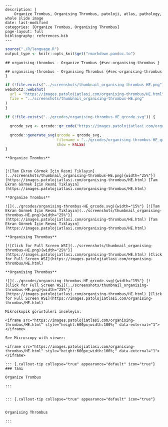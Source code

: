 
```comment
---
description: |
    Organize Trombus, Organising Thrombus, patoloji, atlas, pathology, whole slide image
date: last-modified
categories: [Organize Trombus, Organising Thrombus]
page-layout: full
bibliography: references.bib
---
```



```r
source("./R/language.R")
output_type <- knitr::opts_knit$get("rmarkdown.pandoc.to")
```


```asis
## organising-thrombus - Organize Trombus {#sec-organising-thrombus }
```


```asis
## organising-thrombus - Organising Thrombus {#sec-organising-thrombus }
```






```r
if (!file.exists("../screenshots/thumbnail_organising-thrombus-HE.png")) {
webshot2::webshot(
  url = "https://images.patolojiatlasi.com/organising-thrombus/HE.html",
  file = "../screenshots/thumbnail_organising-thrombus-HE.png"
)
}
```



```r
if (!file.exists("../qrcodes/organising-thrombus-HE_qrcode.svg")) {

  qrcode_svg <- qrcode::qr_code("https://images.patolojiatlasi.com/organising-thrombus/HE.html")

  qrcode::generate_svg(qrcode = qrcode_svg,
                       filename = "../qrcodes/organising-thrombus-HE_qrcode.svg",
                       show = FALSE)
}
```











 











:::: {.content-hidden when-format="pdf"}


```asis

**Organize Trombus**


[![Tam Ekran Görmek İçin Resmi Tıklayın](../screenshots/thumbnail_organising-thrombus-HE.png){width="25%"}](https://images.patolojiatlasi.com/organising-thrombus/HE.html) [Tam Ekran Görmek İçin Resmi Tıklayın](https://images.patolojiatlasi.com/organising-thrombus/HE.html)

```

::::


:::: {.content-visible when-format="pdf"}

```asis

**Organize Trombus**

![](../qrcodes/organising-thrombus-HE_qrcode.svg){width="15%"} [![Tam Ekran Görmek İçin Resmi Tıklayın](../screenshots/thumbnail_organising-thrombus-HE.png){width="25%"}](https://images.patolojiatlasi.com/organising-thrombus/HE.html) [Tam Ekran Görmek İçin Resmi Tıklayın](https://images.patolojiatlasi.com/organising-thrombus/HE.html)

```



::::




:::: {.content-hidden when-format="pdf"}


```asis

**Organising Thrombus**

[![Click for Full Screen WSI](../screenshots/thumbnail_organising-thrombus-HE.png){width="25%"}](https://images.patolojiatlasi.com/organising-thrombus/HE.html) [Click for Full Screen WSI](https://images.patolojiatlasi.com/organising-thrombus/HE.html)

```

::::


:::: {.content-visible when-format="pdf"}

```asis

**Organising Thrombus**

![](../qrcodes/organising-thrombus-HE_qrcode.svg){width="15%"} [![Click for Full Screen WSI](../screenshots/thumbnail_organising-thrombus-HE.png){width="25%"}](https://images.patolojiatlasi.com/organising-thrombus/HE.html) [Click for Full Screen WSI](https://images.patolojiatlasi.com/organising-thrombus/HE.html)

```


::::
















```asis
Mikroskopik görüntüleri inceleyin:

<iframe src="https://images.patolojiatlasi.com/organising-thrombus/HE.html" style="height:600px;width:100%;" data-external="1"></iframe>

```





```asis

See Microscopy with viewer:

<iframe src="https://images.patolojiatlasi.com/organising-thrombus/HE.html" style="height:600px;width:100%;" data-external="1"></iframe>

```








```asis


::: {.callout-tip collapse="true" appearance="default" icon="true"}
### Tanı

Organize Trombus

:::


```


```asis


::: {.callout-tip collapse="true" appearance="default" icon="true"}


Organising Thrombus

:::

```



















